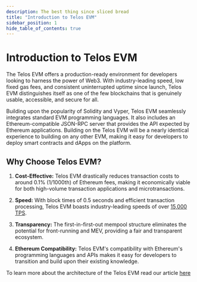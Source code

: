 ```yaml
---
description: The best thing since sliced bread
title: "Introduction to Telos EVM"
sidebar_position: 1
hide_table_of_contents: true
---
```


# Introduction to Telos EVM

The Telos EVM offers a production-ready environment for developers looking to harness the power of Web3. With industry-leading speed, low fixed gas fees, and consistent uninterrupted uptime since launch, Telos EVM distinguishes itself as one of the few blockchains that is genuinely usable, accessible, and secure for all.

Building upon the popularity of Solidity and Vyper, Telos EVM seamlessly integrates standard EVM programming languages. It also includes an Ethereum-compatible JSON-RPC server that provides the API expected by Ethereum applications. Building on the Telos EVM will be a nearly identical experience to building on any other EVM, making it easy for developers to deploy smart contracts and dApps on the platform.

## Why Choose Telos EVM?

1. **Cost-Effective:** Telos EVM drastically reduces transaction costs to around 0.1% (1/1000th) of Ethereum fees, making it economically viable for both high-volume transaction applications and microtransactions.

2. **Speed:** With block times of 0.5 seconds and efficient transaction processing, Telos EVM boasts industry-leading speeds of over [15,000 TPS](https://www.telos.net/post/telos-breaking-evm-transaction-records).

3. **Transparency:** The first-in-first-out mempool structure eliminates the potential for front-running and MEV, providing a fair and transparent ecosystem.

4. **Ethereum Compatibility:** Telos EVM's compatibility with Ethereum's programming languages and APIs makes it easy for developers to transition and build upon their existing knowledge.

To learn more about the architecture of the Telos EVM read our article [here](/evm/about/overview-and-architecture)

